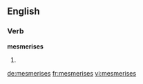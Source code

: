 ==English==

===Verb===
'''mesmerises'''

# {{third-person singular of|[[mesmerise]]}}

[[de:mesmerises]]
[[fr:mesmerises]]
[[vi:mesmerises]]